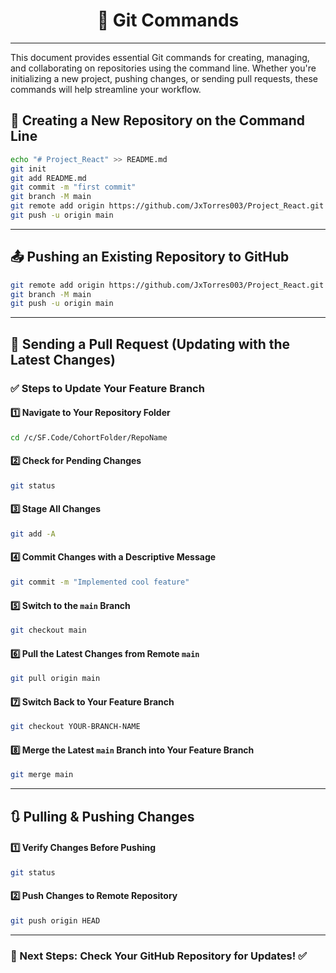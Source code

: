# <div align="center" > 🚀 Git Commands </div>

---

This document provides essential Git commands for creating, managing, and collaborating on repositories using the command line. Whether you're initializing a new project, pushing changes, or sending pull requests, these commands will help streamline your workflow.

## 📌 Creating a New Repository on the Command Line

```bash
echo "# Project_React" >> README.md
git init
git add README.md
git commit -m "first commit"
git branch -M main
git remote add origin https://github.com/JxTorres003/Project_React.git
git push -u origin main
```

---

## 📤 Pushing an Existing Repository to GitHub

```bash
git remote add origin https://github.com/JxTorres003/Project_React.git
git branch -M main
git push -u origin main
```

---

## 🔄 Sending a Pull Request (Updating with the Latest Changes)

### ✅ Steps to Update Your Feature Branch

#### 1️⃣ Navigate to Your Repository Folder

```bash
cd /c/SF.Code/CohortFolder/RepoName
```

#### 2️⃣ Check for Pending Changes

```bash
git status
```

#### 3️⃣ Stage All Changes

```bash
git add -A
```

#### 4️⃣ Commit Changes with a Descriptive Message

```bash
git commit -m "Implemented cool feature"
```

#### 5️⃣ Switch to the `main` Branch

```bash
git checkout main
```

#### 6️⃣ Pull the Latest Changes from Remote `main`

```bash
git pull origin main
```

#### 7️⃣ Switch Back to Your Feature Branch

```bash
git checkout YOUR-BRANCH-NAME
```

#### 8️⃣ Merge the Latest `main` Branch into Your Feature Branch

```bash
git merge main
```

---

## 🔃 Pulling & Pushing Changes

#### 1️⃣ Verify Changes Before Pushing

```bash
git status
```

#### 2️⃣ Push Changes to Remote Repository

```bash
git push origin HEAD
```

---

### 🎯 Next Steps: Check Your GitHub Repository for Updates! ✅
